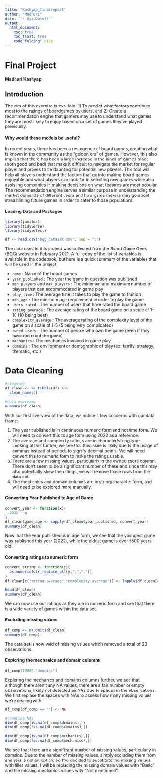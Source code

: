 ```yaml
---
title: "Kashyap_finalreport"
author: "Madhuri"
date: "`r Sys.Date()`"
output: 
  html_document:
    toc: true
    toc_float: true
    code_folding: hide
---
```


# Final Project
#### Madhuri Kashyap


## Introduction


The aim of this exercise is two-fold: 
1) To predict what factors contribute most to the ratings of boardgames by users, and
2) Create a recommendation engine that gamers may use to understand what games they are most likely to enjoy based on a set of games they've played previously.


#### Why would these models be useful?


In recent years, there has been a resurgence of board games, creating what is known in the community as the "golden era" of games. However, this also implies that there has been a large increase in the kinds of games made (both good and bad) that make it difficult to navigate the market for regular player and proves to be daunting for potential new players. This tool will help all players understand the factors that go into making board games enjoyable and what players can look for in selecting new games while also assisting companies in making decisions on what features are most popular. The recommendation engine serves a similar purpose in understanding the market demands of different users and how game makers may go about streamlining future games in order to cater to those populations.


#### Loading Data and Packages


```r
library(janitor)
library(tidyverse)
library(tidyselect)

df <- read.csv("bgg_dataset.csv", sep = ";")
```



The data used in this project was collected from the Board Game Geek (BGG) website in February 2021. A full copy of the list of variables is available in the codebook, but here is a quick summary of the variables that will be used in the project:


* `name` : Name of the board games
* `year_published` : The year the game in question was published
* `min_players` and `max_players` : The minimum and maximum number of players that can accommodated in game play
* `play_time` : The average time it takes to play the game to fruition
* `min_age` : The minimum age requirement in order to play the game
* `users_rated` : The number of users that have rated the board game
* `rating_average` : The average rating of the board game on a scale of 1-10 (10 being best)
* `complexity_average` : The average rating of the complexity level of the game on a scale of 1-5 (5 being very complicated)
* `owned_users` : The number of people who own the game (even if they have not rated the game)
* `mechanics` : The mechanics involved in game play
* `domains` : The environment or demographic of play (ex: family, strategy, thematic, etc.)


# Data Cleaning


```r
#cleaning
df_clean <- as_tibble(df) %>%
  clean_names()

#data overview
summary(df_clean)
```


With our first overview of the data, we notice a few concerns with our data frame:


1. The year published is in continuous numeric form and not time form. We will need to convert this to age form using 2022 as a reference. 
2. The average and complexity ratings are in character/string type. Looking at this further, we see that this issue is likely due to the usage of commas instead of periods to signify decimal points. We will need convert this to numeric form to make the ratings usable.
3. There are a few missing values, particularly in the owned users column. There don't seem to be a significant number of these and since this may also potentially skew the ratings, we will remove those rows from the data set.
4. The mechanics and domain columns are in string/character form, and will need to be explored more manually.


#### Converting Year Published to Age of Game


```r
convert_year <- function(x){
  2022 - x
}
df_clean$game_age <- sapply(df_clean$year_published, convert_year)
summary(df_clean)
```


Now that the year published is in age form, we see that the youngest game was published this year (2022), while the oldest game is over 5500 years old!


#### Converting ratings to numeric form

```r
convert_string <- function(y){
  as.numeric(str_replace_all(y,",","."))
}
df_clean[c("rating_average","complexity_average")] <- lapply(df_clean[c("rating_average","complexity_average")], convert_string)

head(df_clean)
summary(df_clean)
```


We can now use our ratings as they are in numeric form and see that there is a wide variety of games within the data set.


#### Excluding missing values


```r
df_comp <- na.omit(df_clean)
summary(df_comp)
```


The data set is now void of missing values which removed a total of 23 observations.


#### Exploring the mechanics and domain columns


```r
df_comp[19000,"domains"]
```


Exploring the mechanics and domains columns further, we see that although there aren't any NA values, there are a fair number or empty observations, likely not detected as NAs due to spaces in the observations.
We first replace the spaces with NAs to assess how many missing values we're dealing with.


```r
df_comp[df_comp == ""] <- NA

#counting NAs
dim(df_comp[is.na(df_comp$domains),])
dim(df_comp[!is.na(df_comp$domains),])

dim(df_comp[is.na(df_comp$mechanics),])
dim(df_comp[!is.na(df_comp$mechanics),])
```


We see that there are a significant number of missing values, particularly in domains. Due to the number of missing values, simply excluding them from analysis is not an option, so I've decided to substitute the missing values with filler values. I will be replacing the missing domain values with "Basic" and the missing mechanics values with "Not mentioned".

